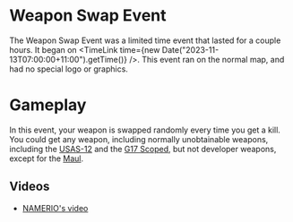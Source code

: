 
# Weapon Swap Event

The Weapon Swap Event was a limited time event that lasted for a couple hours. It began on <TimeLink time={new Date("2023-11-13T07:00:00+11:00").getTime()} />.
This event ran on the normal map, and had no special logo or graphics.

# Gameplay
In this event, your weapon is swapped randomly every time you get a kill. You could get any weapon, including normally unobtainable weapons,
including the [USAS-12](/weapons/guns/usas12) and the [G17 Scoped](/weapons/guns/s_g17), but not developer weapons, except for the [Maul](/weapons/melee/maul).

## Videos
- [NAMERIO's video](https://www.youtube.com/watch?v=ojLODzHDrI4)

